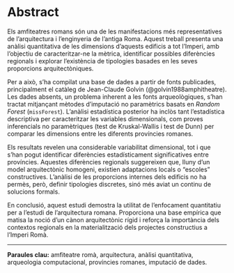 # Abstract

Els amfiteatres romans són una de les manifestacions més representatives de l'arquitectura i l'enginyeria de l'antiga Roma. Aquest treball presenta una anàlisi quantitativa de les dimensions d'aquests edificis a tot l'Imperi, amb l'objectiu de caracteritzar-ne la mètrica, identificar possibles diferències regionals i explorar l'existència de tipologies basades en les seves proporcions arquitectòniques.

Per a això, s'ha compilat una base de dades a partir de fonts publicades, principalment el catàleg de Jean-Claude Golvin (@golvin1988amphitheatre). Les dades absents, un problema inherent a les fonts arqueològiques, s'han tractat mitjançant mètodes d'imputació no paramètrics basats en *Random Forest* (`missForest`). L'anàlisi estadística posterior ha inclòs tant l'estadística descriptiva per caracteritzar les variables dimensionals, com proves inferencials no paramètriques (test de Kruskal-Wallis i test de Dunn) per comparar les dimensions entre les diferents províncies romanes.

Els resultats revelen una considerable variabilitat dimensional, tot i que s'han pogut identificar diferències estadísticament significatives entre províncies. Aquestes diferències regionals suggereixen que, lluny d'un model arquitectònic homogeni, existien adaptacions locals o "escoles" constructives. L'anàlisi de les proporcions internes dels edificis no ha permès, però, definir tipologies discretes, sinó més aviat un continu de solucions formals.

En conclusió, aquest estudi demostra la utilitat de l'enfocament quantitatiu per a l'estudi de l'arquitectura romana. Proporciona una base empírica que matisa la noció d'un cànon arquitectònic rígid i reforça la importància dels contextos regionals en la materialització dels projectes constructius a l'Imperi Romà.

---

**Paraules clau:** amfiteatre romà, arquitectura, anàlisi quantitativa, arqueologia computacional, províncies romanes, imputació de dades.